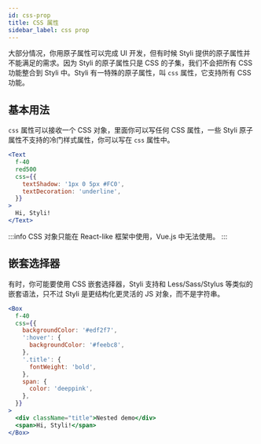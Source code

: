 ```yaml
---
id: css-prop
title: CSS 属性
sidebar_label: css prop
---
```


大部分情况，你用原子属性可以完成 UI 开发，但有时候 Styli 提供的原子属性并不能满足的需求。因为 Styli 的原子属性只是 CSS 的子集，我们不会把所有 CSS 功能整合到 Styli 中。Styli 有一特殊的原子属性，叫 `css` 属性，它支持所有 CSS 功能。

## 基本用法

`css` 属性可以接收一个 CSS 对象，里面你可以写任何 CSS 属性，一些 Styli 原子属性不支持的冷门样式属性，你可以写在 `css` 属性中。

```jsx live
<Text
  f-40
  red500
  css={{
    textShadow: '1px 0 5px #FC0',
    textDecoration: 'underline',
  }}
>
  Hi, Styli!
</Text>
```

:::info
CSS 对象只能在 React-like 框架中使用，Vue.js 中无法使用。
:::

## 嵌套选择器

有时，你可能要使用 CSS 嵌套选择器，Styli 支持和 Less/Sass/Stylus 等类似的嵌套语法，只不过 Styli 是更结构化更灵活的 JS 对象，而不是字符串。

```jsx live
<Box
  f-40
  css={{
    backgroundColor: '#edf2f7',
    ':hover': {
      backgroundColor: '#feebc8',
    },
    '.title': {
      fontWeight: 'bold',
    },
    span: {
      color: 'deeppink',
    },
  }}
>
  <div className="title">Nested demo</div>
  <span>Hi, Styli!</span>
</Box>
```
